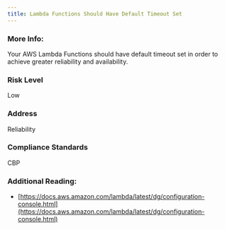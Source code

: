 ```yaml
---
title: Lambda Functions Should Have Default Timeout Set
---
```


### More Info:

Your AWS Lambda Functions should have default timeout set in order to achieve greater reliability and availability.

### Risk Level

Low

### Address

Reliability

### Compliance Standards

CBP

### Additional Reading:

- [https://docs.aws.amazon.com/lambda/latest/dg/configuration-console.html](https://docs.aws.amazon.com/lambda/latest/dg/configuration-console.html)
